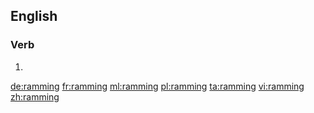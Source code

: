 ==English==

===Verb===
{{head|en}}

# {{present participle of|ram|lang=en}}

[[de:ramming]]
[[fr:ramming]]
[[ml:ramming]]
[[pl:ramming]]
[[ta:ramming]]
[[vi:ramming]]
[[zh:ramming]]
